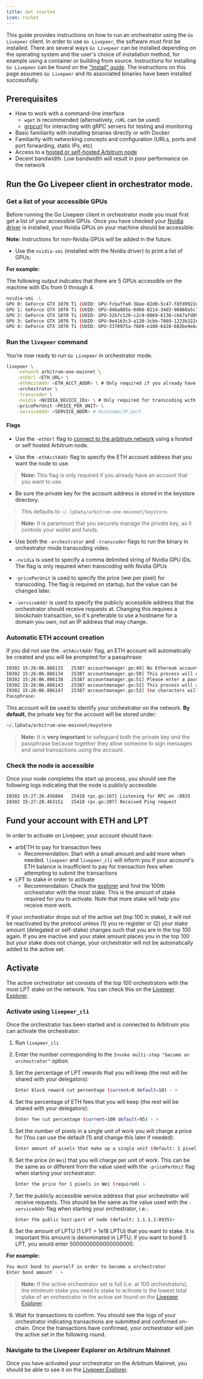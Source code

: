 ```yaml
---
title: Get started
icon: rocket
---
```


This guide provides instructions on how to run an orchestrator using the `Go Livepeer` client. In order to use `Go Livepeer`, the software must first be installed. There are several ways `Go Livepeer` can be installed depending on the operating system and the user's choice of installation method, for example using a container or building from source. Instructions for installing `Go Livepeer` can be found on the ["Install" guide](/guides/orchestrating/install-go-livepeer). The instructions on this page assumes `Go Livepeer` and its associated binaries have been installed successfully.

## Prerequisites

- How to work with a command-line interface
  - `wget` is recommended (alternatively, `cURL` can be used)
  - [grpcurl](https://github.com/fullstorydev/grpcurl#grpcurl) for interacting with gRPC servers for testing and monitoring
- Basic familiarity with installing binaries directly or with Docker
- Familiarity with networking concepts and configuration (URLs, ports and port forwarding, static IPs, etc)
- Access to a [hosted or self-hosted Arbitrum node](/guides/orchestrating/connect-to-arbitrum)
- Decent bandwidth. Low bandwidth will result in poor performance on the network

## Run the Go Livepeer client in orchestrator mode.

### Get a list of your accessible GPUs

Before running the Go Livepeer client in orchestrator mode you must first get a list of your accessible GPUs. Once you have checked your [Nvidia driver](https://www.nvidia.com/Download/index.aspx) is installed, your Nvidia GPUs on your machine should be accessible.

**Note:** Instructions for non-Nvidia GPUs will be added in the future.

- Use the `nvidia-smi` (installed with the Nvidia driver) to print a list of GPUs:

**For example:**

The following output indicates that there are 5 GPUs accessible on the machine with
IDs from 0 through 4.

```bash
nvidia-smi -L
GPU 0: GeForce GTX 1070 Ti (UUID: GPU-fcbaffa0-38ae-02d0-5c47-f8fd9922eb75)
GPU 1: GeForce GTX 1070 Ti (UUID: GPU-d46a085e-0d66-0214-34d3-96860a5c778f)
GPU 2: GeForce GTX 1070 Ti (UUID: GPU-32b7c120-c2c9-0069-6130-cb67afd89642)
GPU 3: GeForce GTX 1070 Ti (UUID: GPU-9e4163c3-a120-3cbb-7869-1223b322eab2)
GPU 4: GeForce GTX 1070 Ti (UUID: GPU-3370975a-f669-e108-6428-602be9eba7d4)
```

### Run the `livepeer` command

You're now ready to run `Go Livepeer` in orchestrator mode.

```bash
livepeer \
    -network arbitrum-one-mainnet \
    -ethUrl <ETH_URL> \
    -ethAcctAddr <ETH_ACCT_ADDR> \ # Only required if you already have an ETH account you want to use
    -orchestrator \
    -transcoder \
    -nvidia <NVIDIA_DEVICE_IDs> \ # Only required for transcoding with Nvidia GPUs
    -pricePerUnit <PRICE_PER_UNIT> \
    -serviceAddr <SERVICE_ADDR> # Hostname/IP:port
```

#### Flags

- Use the `-ethUrl` flag to [connect to the arbitrum network](/guides/orchestrating/connect-to-arbitrum) using a hosted or self hosted Arbitrum node.

- Use the `-ethAcctAddr` flag to specify the ETH account address that you want the node to use.

> **Note:** This flag is only required if you already have an account that you want to use.

- Be sure the private key for the account address is stored in the keystore directory.

> This defaults to `~/.lpData/arbitrum-one-mainnet/keystore`.

> **Note:** It is paramount that you securely manage the private key, as it controls your wallet and funds.

- Use both the `-orchestrator` and `-transcoder` flags to run the binary in orchestrator mode transcoding video.

- `-nvidia` is used to specify a comma delimited string of Nvidia GPU IDs. The flag is only required when transcoding with Nvidia GPUs
- `-pricePerUnit` is used to specify the price (wei per pixel) for transcoding. The flag is required on startup, but the value can be changed later.
- `-serviceAddr` is used to specify the publicly accessible address that the orchestrator should receive requests at. Changing this requires a blockchain transaction, so it's preferable to use a hostname for a domain you own, not an IP address that may change.

### Automatic ETH account creation

If you did not use the `-ethAcctAddr` flag, an ETH account will automatically be created and you will be prompted for a passphrase:

```bash
I0302 15:26:06.886115   25387 accountmanager.go:49] No Ethereum account found. Creating a new account
I0302 15:26:06.886134   25387 accountmanager.go:50] This process will create a new Ethereum account for this Livepeer node
I0302 15:26:06.886138   25387 accountmanager.go:51] Please enter a passphrase to encrypt the Private Keystore file for the Ethereum account.
I0302 15:26:06.886143   25387 accountmanager.go:52] This process will ask for this passphrase every time it is launched
I0302 15:26:06.886147   25387 accountmanager.go:53] (no characters will appear in Terminal when the passphrase is entered)
Passphrase:
```

This account will be used to identify your orchestrator on the network. **By default**, the private key for the account will be stored under:

```bash
~/.lpData/arbitrum-one-mainnet/keystore
```

> **Note:** It is **very important** to safeguard both the private key and the passphrase because together they allow someone to sign messages and send transactions using the account.

### Check the node is accessible

Once your node completes the start up process, you should see the following logs
indicating that the node is publicly accessible:

```bash
I0302 15:27:26.456804   25418 rpc.go:167] Listening for RPC on :8935
I0302 15:27:28.463151   25418 rpc.go:207] Received Ping request
```

## Fund your account with ETH and LPT

In order to activate on Livepeer, your account should have:

- arbETH to pay for transaction fees
  - Recommendation: Start with a small amount and add more when needed.
    `livepeer` and `livepeer_cli` will inform you if your account's ETH balance
    is insufficient to pay for transaction fees when attempting to submit the
    transactions
- LPT to stake in order to activate
  - Recommendation: Check the [explorer](https://explorer.livepeer.org/) and
    find the 100th orchestrator with the most stake. This is the amount of stake
    required for you to activate. Note that more stake will help you receive
    more work.

<Warning>
  If your orchestrator drops out of the active set (top 100 in stake), it will
  not be reactivated by the protocol unless (1) you re-register or (2) your
  stake amount (delegated or self-stake) changes such that you are in the top
  100 again. If you are inactive and your stake amount places you in the top 100
  but your stake does not change, your orchestrator will not be automatically
  added to the active set.
</Warning>

## Activate

The active orchestrator set consists of the top 100 orchestrators with the most LPT stake on the network. You can check this on the [Livepeer Explorer](https://explorer.livepeer.org/).

### Activate using `livepeer_cli`

Once the orchestrator has been started and is connected to Arbitrum you can activate the orchestrator:

1. Run `livepeer_cli`

2. Enter the number corresponding to the `Invoke multi-step "become an orchestrator"` option.

3. Set the percentage of LPT rewards that you will keep (the rest will be shared with your delegators):

   ```bash
   Enter block reward cut percentage (current=0 default=10) - >
   ```

4. Set the percentage of ETH fees that you will keep (the rest will be shared with your delegators):

   ```bash
   Enter fee cut percentage (current=100 default=95) - >
   ```

5. Set the number of pixels in a single unit of work you will charge a price for (You can use the default (1) and change this later if needed):

   ```bash
   Enter amount of pixels that make up a single unit (default: 1 pixel) >
   ```

6. Set the price (in `Wei`) that you will charge per unit of work. This can be the same as or different from the value used with the `-pricePerUnit` flag when starting your orchestrator:

   ```bash
   Enter the price for 1 pixels in Wei (required) >
   ```

7. Set the publicly accessible service address that your orchestrator will receive requests. This should be the same as the value used with the `-serviceAddr` flag when starting your orchestrator, i.e.:

   ```bash
   Enter the public host:port of node (default: 1.1.1.1:8935)>
   ```

8. Set the amount of LPTU (1 LPT = 1e18 LPTU) that you want to stake. It is important this amount is denominated in LPTU; if you want to bond 5 LPT, you would enter 5000000000000000000.

**For example:**

```bash
You must bond to yourself in order to become a orchestrator
Enter bond amount - >
```

> **Note:** If the active orchestrator set is full (i.e. at 100 orchestrators), the minimum stake you need to stake to activate is the lowest total stake of an orchestrator in the active set found on the [Livepeer Explorer](https://explorer.livepeer.org/).

9. Wait for transactions to confirm. You should see the logs of your orchestrator indicating transactions are submitted and confirmed on-chain. Once the transactions have confirmed, your orchestrator will join the active set in the following round.

### Navigate to the Livepeer Explorer on Arbitrum Mainnet

Once you have activated your orchestrator on the Arbitrum Mainnet, you should be able to see it on the [Livepeer Explorer](https://explorer.livepeer.org/leaderboard).
